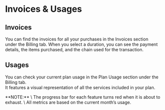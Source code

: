 
# Invoices & Usages

## Invoices
You can find the invoices for all your purchases in the Invoices section under the Billing tab. When you select a duration, you can see the payment details, the items purchased, and the chain used for the transaction.

## Usages
You can check your current plan usage in the Plan Usage section under the Billing tab. \
It features a visual representation of all the services included in your plan.

<Callout type="info">
  **NOTE:** \
  The progress bar for each feature turns red when it is about to
  exhaust. \
  All metrics are based on the current month’s usage.
</Callout>
